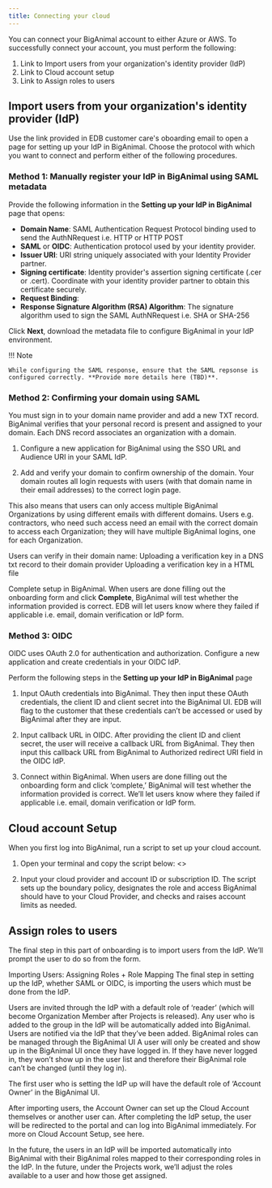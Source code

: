 ```yaml
---
title: Connecting your cloud
---
```


You can connect your BigAnimal account to either Azure or AWS. To successfully connect your account, you must perform the following:

1. Link to Import users from your organization's identity provider (IdP)
1. Link to Cloud account setup
1. Link to Assign roles to users

## Import users from your organization's identity provider (IdP)

Use the link provided in EDB customer care's oboarding email to open a page for setting up your IdP in BigAnimal. Choose the protocol with which you want to connect and perform either of the following procedures.

### Method 1: Manually register your IdP in BigAnimal using SAML metadata

Provide the following information in the **Setting up your IdP in BigAnimal** page that opens:

- **Domain Name**: SAML Authentication Request Protocol binding used to send the AuthNRequest i.e. HTTP or HTTP POST
- **SAML** or **OIDC**: Authentication protocol used by your identity provider.
- **Issuer URI**: URI string uniquely associated with your Identity Provider partner.
- **Signing certificate**: Identity provider's assertion signing certificate (.cer or .cert). Coordinate with your identity provider partner to obtain this certificate securely.
- **Request Binding**:
- **Response Signature Algorithm (RSA) Algorithm**: The signature algorithm used to sign the SAML AuthNRequest i.e. SHA or SHA-256

Click **Next**, download the metadata file to configure BigAnimal in your IdP environment. 

!!! Note

    While configuring the SAML response, ensure that the SAML repsonse is configured correctly. **Provide more details here (TBD)**.



### Method 2: Confirming your domain using SAML 

You must sign in to your domain name provider and add a new TXT
record. BigAnimal verifies that your personal record is present and assigned to your
domain. Each DNS record associates an organization with a domain.


1. Configure a new application for BigAnimal using the SSO URL and Audience URI in your SAML IdP. 

1. Add and verify your domain to confirm ownership of the domain. Your domain routes all login requests with users (with that domain name in their email addresses) to the correct login page. 

This also means that users can only access multiple BigAnimal Organizations by using different emails with different domains. Users e.g. contractors, who need such access need an email with the correct domain to access each Organization; they will have multiple BigAnimal logins, one for each Organization.  

Users can verify in their domain name:
Uploading a verification key in a DNS txt record to their domain provider
Uploading a verification key in a HTML file 


Complete setup in BigAnimal. When users are done filling out the onboarding form and click **Complete**, BigAnimal will test whether the information provided is correct. EDB will let users know where they failed if applicable i.e. email, domain verification or IdP form. 

### Method 3: OIDC

OIDC uses OAuth 2.0 for authentication and authorization. Configure a new application and create credentials in your OIDC IdP. 

Perform the following steps in the **Setting up your IdP in BigAnimal** page

1. Input OAuth credentials into BigAnimal. They then input these OAuth credentials, the client ID and client secret into the BigAnimal UI. EDB will flag to the customer that these credentials can’t be accessed or used by BigAnimal after they are input.

1. Input callback URL in OIDC. After providing the client ID and client secret, the user will receive a callback URL from BigAnimal. They then input this callback URL from BigAnimal to Authorized redirect URI field in the OIDC IdP.

1. Connect within BigAnimal. When users are done filling out the onboarding form and click ‘complete,’ BigAnimal will test whether the information provided is correct. We’ll let users know where they failed if applicable i.e. email, domain verification or IdP form.

## Cloud account Setup

When you first log into BigAnimal, run a script to set up your cloud account.

1. Open your terminal and copy the script below:
<>

1. Input your cloud provider and account ID or subscription ID. The script sets up the boundary policy, designates the role and access BigAnimal should have to your Cloud Provider, and checks and raises account limits as needed.



## Assign roles to users

The final step in this part of onboarding is to import users from the IdP. We’ll prompt the user to do so from the form.

Importing Users: Assigning Roles + Role Mapping
The final step in setting up the IdP, whether SAML or OIDC, is importing the users which must be done from the IdP. 

Users are invited through the IdP with a default role of ‘reader’ (which will become Organization Member after Projects is released). 
Any user who is added to the group in the IdP will be automatically added into BigAnimal.
Users are notified via the IdP that they’ve been added. 
BigAnimal roles can be managed through the BigAnimal UI 
A user will only be created and show up in the BigAnimal UI once they have logged in. If they have never logged in, they won’t show up in the user list and therefore their BigAnimal role can’t be changed (until they log in).

The first user who is setting the IdP up will have the default role of ‘Account Owner’ in the BigAnimal UI. 
 
After importing users, the Account Owner can set up the Cloud Account themselves or another user can. After completing the IdP setup, the user will be redirected to the portal and can log into BigAnimal immediately. For more on Cloud Account Setup, see here.

In the future, the users in an IdP will be imported automatically into BigAnimal with their BigAnimal roles mapped to their corresponding roles in the IdP. In the future, under the Projects work, we’ll adjust the roles available to a user and how those get assigned. 




